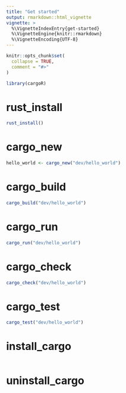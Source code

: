 ```yaml
---
title: "Get started"
output: rmarkdown::html_vignette
vignette: >
  %\VignetteIndexEntry{get-started}
  %\VignetteEngine{knitr::rmarkdown}
  %\VignetteEncoding{UTF-8}
---
```


```r
knitr::opts_chunk$set(
  collapse = TRUE,
  comment = "#>"
)
```

```r
library(cargoR)
```

<!-- WARNING - This vignette is generated by {fusen} from dev/flat_first.Rmd: do not edit by hand -->

<!-- 
Run this 'development' chunk

Store every call to library() that you need to run chunks line by line, as in a classical Rmd for analysis
-->


<!--

# Description of your package

This will fill the description of your package.
Fill and run the content of this chunk, before anything else. 

Note: when you will use other flat templates, this part will be in a separate file. Do not be surprised!
--> 


# rust_install

    

  

```r
rust_install()
```

  

  


# cargo_new

    

  

```r
hello_world <- cargo_new("dev/hello_world")
```

  


  

# cargo_build

    

  

```r
cargo_build("dev/hello_world")
```

  

# cargo_run

    

  

```r
cargo_run("dev/hello_world")
```

  

    

# cargo_check

    

  

```r
cargo_check("dev/hello_world")
```

  

    

# cargo_test

    

  

```r
cargo_test("dev/hello_world")
```

  

    

# install_cargo

    

  

```r

```

  

    

# uninstall_cargo

    

  

```r

```

  

<!-- 

# Inflate your package

You're one inflate from paper to box.
Build your package from this very Rmd using `fusen::inflate()` 
-->



<!-- 
- Verify your `"DESCRIPTION"` file has been updated
- Verify your function is in `"R/"` directory
- Verify your test is in `"tests/testthat/"` directory
- Verify this Rmd appears in `"vignettes/"` directory 
-->

